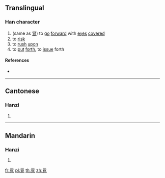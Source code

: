 {{character info/new}}
==Translingual==

===Han character===
{{Han char|rn=13|rad=冂|as=09|sn=11|four=|canj=ABUU|ids=⿱⺜見}}

# (same as [[冒]]) to [[go]] [[forward]] with [[eye]]s [[cover]]ed
# to [[risk]]
# to [[rush]] [[upon]]
# to [[put]] [[forth]], to [[issue]] forth

====References====
* {{Han ref|kx=0129.290|hdz=21512.100|uh=34BB|ud=13499}}

----

==Cantonese==

===Hanzi===
{{yue-hanzi|jyut=[[mou6]]|y=mou6}}

# {{defn|lang=yue|sort=冂09}}

----

==Mandarin==

===Hanzi===
{{cmn-hanzi|pin=[[mào]] ([[mao4]])|wg=mao<sup>4</sup>}}

# {{defn|lang=cmn|sort=冂09}}

[[fr:㒻]]
[[pl:㒻]]
[[th:㒻]]
[[zh:㒻]]